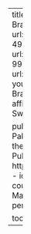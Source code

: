 ---
title: "Party Switching in Elected Upper Chambers: The case of the Brazilian Senate"
date: 2024-09-29
author:
  - name: Lucas Couto
    url: https://lucascoutoz.netlify.app/
    orcid: 0000-0003-3278-499X
    affiliation: Aarhus University
  - name: Amanda Vitória Lopes
    url: http://lattes.cnpq.br/5139407303038024
    orcid: 0000-0002-9906-0622
    affiliation: University of Brasília
  - name: Adrián Albala
    url: http://www.pesquisar.unb.br/professor/adrian-nicolas-albala-young
    orcid: 0000-0002-0444-2952
    affiliation: University of Brasília
  - name: Vinícius Paley
    orcid: 0009-0004-5857-6819
    affiliation: University of Brasília
categories:
  - Brazil
  - Party Switching
  - Upper Chamber

pub-info:
  reference: >-
   <strong>L. Couto</strong>, <a href="http://lattes.cnpq.br/5139407303038024"> A. V. Lopes</a>, <a href="http://www.pesquisar.unb.br/professor/adrian-nicolas-albala-young/"> A. Albala</a>, and V. Paley. "Party Switching in Elected Upper Chambers: The Case of the Brazilian Senate."
  links:
    - icon: fa-solid fa-file-pdf
      name: Published Version
      url: https://journals.sagepub.com/doi/10.1177/14789299241289757
    - icon: fa-solid fa-file-pdf
      name: Preprint
      url: couto_et_al2024.pdf
    - icon: fa-solid fa-file-pdf
      name: Replication Materials
      url: https://dataverse.harvard.edu/dataset.xhtml?persistentId=doi:10.7910/DVN/G0E6HW

toc: true
---